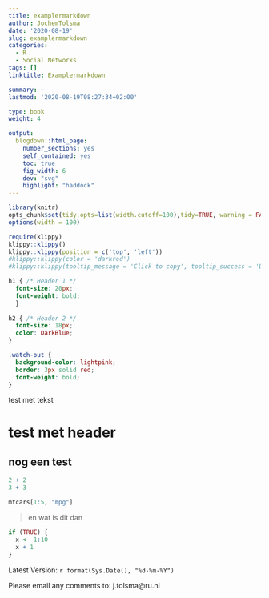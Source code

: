 ```yaml
---
title: examplermarkdown
author: JochemTolsma
date: '2020-08-19'
slug: examplermarkdown
categories:
  - R
  - Social Networks
tags: []
linktitle: Examplermarkdown

summary: ~
lastmod: '2020-08-19T08:27:34+02:00'

type: book
weight: 4

output:
  blogdown::html_page:
    number_sections: yes
    self_contained: yes
    toc: true
    fig_width: 6
    dev: "svg"
    highlight: "haddock"
---
```



<!--set global settings--> 
```r
library(knitr)
opts_chunk$set(tidy.opts=list(width.cutoff=100),tidy=TRUE, warning = FALSE, message = FALSE, cache=TRUE, attr.source = ".numberLines")
options(width = 100)
```


<!--copy to clipboard-->
```r
require(klippy)
klippy::klippy()
klippy::klippy(position = c('top', 'left'))
#klippy::klippy(color = 'darkred')
#klippy::klippy(tooltip_message = 'Click to copy', tooltip_success = 'Done')
```
```css

h1 { /* Header 1 */
  font-size: 20px;
  font-weight: bold;
  }
  
h2 { /* Header 2 */
  font-size: 18px;
  color: DarkBlue;
}

.watch-out {
  background-color: lightpink;
  border: 3px solid red;
  font-weight: bold;
}
```

test met tekst

# test met header

## nog een test

```r
2 + 2
3 + 3
```


```r
mtcars[1:5, "mpg"]
```

> en wat is dit dan


```r
if (TRUE) {
  x <- 1:10
  x + 1
}
```



Latest Version: `r format(Sys.Date(), "%d-%m-%Y")`

Please email any comments to: j.tolsma@ru.nl	
